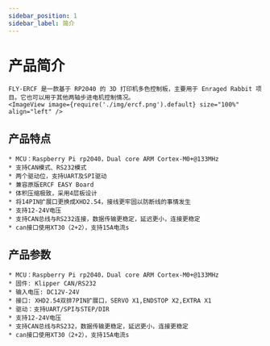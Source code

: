 ```yaml
---
sidebar_position: 1
sidebar_label: 简介
---
```





# 产品简介

    FLY-ERCF 是一款基于 RP2040 的 3D 打印机多色控制板，主要用于 Enraged Rabbit 项目。它也可以用于其他两轴步进电机控制情况。
    <ImageView image={require('./img/ercf.png').default} size="100%" align="left" />

## 产品特点

    * MCU：Raspberry Pi rp2040，Dual core ARM Cortex-M0+@133MHz
    * 支持CAN模式、RS232模式
    * 两个驱动位，支持UART及SPI驱动
    * 兼容原版ERCF EASY Board
    * 体积压缩极致，采用4层板设计
    * 将14PIN扩展口更换成XHD2.54，接线更牢固以防断线的事情发生
    * 支持12-24V电压
    * 支持CAN总线与RS232连接，数据传输更稳定，延迟更小，连接更稳定
    * can接口使用XT30（2+2），支持15A电流s

## 产品参数

    * MCU：Raspberry Pi rp2040，Dual core ARM Cortex-M0+@133MHz
    * 固件: Klipper CAN/RS232
    * 输入电压: DC12V-24V
    * 接口: XHD2.54双排7PIN扩展口，SERVO X1,ENDSTOP X2,EXTRA X1
    * 驱动：支持UART/SPI与STEP/DIR
    * 支持12-24V电压
    * 支持CAN总线与RS232，数据传输更稳定，延迟更小，连接更稳定
    * can接口使用XT30（2+2），支持15A电流s